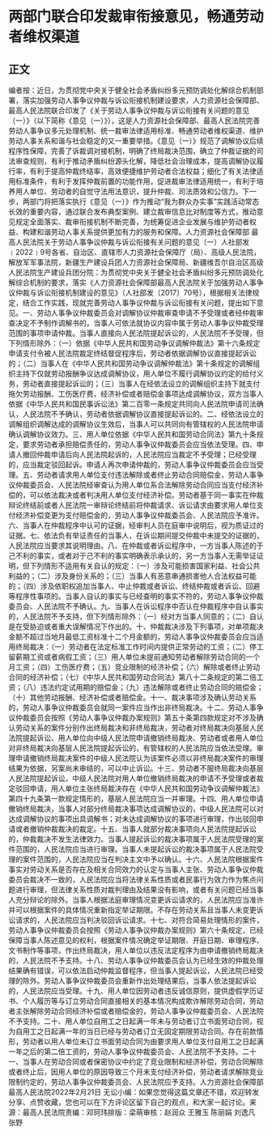 # 两部门联合印发裁审衔接意见，畅通劳动者维权渠道
## 正文
编者按：近日，为贯彻党中央关于健全社会矛盾纠纷多元预防调处化解综合机制部署，落实加强劳动人事争议仲裁与诉讼衔接机制建设要求，人力资源社会保障部、最高人民法院联合印发了《关于劳动人事争议仲裁与诉讼衔接有关问题的意见（一）》（以下简称《意见（一）》），这是人力资源社会保障部、最高人民法院完善劳动人事争议多元处理机制、统一裁审法律适用标准、畅通劳动者维权渠道、维护劳动人事关系和谐与社会稳定的又一重要举措。《意见（一）》规范了调解协议后续程序性保障，完善了诉裁调对接机制，明确了终局裁决范围，确立了仲裁证据的司法审查规则，有利于推动矛盾纠纷源头化解，降低社会治理成本，提高调解协议履行率，有利于提高仲裁终结率，高效便捷维护劳动者合法权益；细化了有关法律适用标准条件，有利于发挥仲裁前置的功能作用，促进裁审法律适用统一，有利于培养用人单位、劳动者的自觉守法用法意识，提升仲裁、司法质效和公信力。下一步，两部门将把落实执行《意见（一）》作为推动“我为群众办实事”实践活动常态长效的重要内容，通过联合发布典型案例、建立裁审信息比对制度等方式，推动意见规定全面落实、裁审衔接机制不断完善，为统筹促进企业发展与维护劳动者权益、构建和谐劳动人事关系提供更加有力的服务和保障。人力资源社会保障部 最高人民法院关于劳动人事争议仲裁与诉讼衔接有关问题的意见（一）人社部发﹝2022﹞9号各省、自治区、直辖市人力资源社会保障厅（局）、高级人民法院，解放军军事法院，新疆生产建设兵团人力资源社会保障局、新疆维吾尔自治区高级人民法院生产建设兵团分院：为贯彻党中央关于健全社会矛盾纠纷多元预防调处化解综合机制的要求，落实《人力资源社会保障部最高人民法院关于加强劳动人事争议仲裁与诉讼衔接机制建设的意见》（人社部发〔2017〕70号），根据相关法律规定，结合工作实践，现就完善劳动人事争议仲裁与诉讼衔接有关问题，提出如下意见。一、劳动人事争议仲裁委员会对调解协议仲裁审查申请不予受理或者经仲裁审查决定不予制作调解书的，当事人可依法就协议内容中属于劳动人事争议仲裁受理范围的事项申请仲裁。当事人直接向人民法院提起诉讼的，人民法院不予受理，但下列情形除外：（一）依据《中华人民共和国劳动争议调解仲裁法》第十六条规定申请支付令被人民法院裁定终结督促程序后，劳动者依据调解协议直接提起诉讼的；（二）当事人在《中华人民共和国劳动争议调解仲裁法》第十条规定的调解组织主持下仅就劳动报酬争议达成调解协议，用人单位不履行调解协议约定的给付义务，劳动者直接提起诉讼的；（三）当事人在经依法设立的调解组织主持下就支付拖欠劳动报酬、工伤医疗费、经济补偿或者赔偿金事项达成调解协议，双方当事人依据《中华人民共和国民事诉讼法》第二百零一条规定共同向人民法院申请司法确认，人民法院不予确认，劳动者依据调解协议直接提起诉讼的。二、经依法设立的调解组织调解达成的调解协议生效后，当事人可以共同向有管辖权的人民法院申请确认调解协议效力。三、用人单位依据《中华人民共和国劳动合同法》第九十条规定，要求劳动者承担赔偿责任的，劳动人事争议仲裁委员会应当依法受理。四、申请人撤回仲裁申请后向人民法院起诉的，人民法院应当裁定不予受理；已经受理的，应当裁定驳回起诉。申请人再次申请仲裁的，劳动人事争议仲裁委员会应当受理。五、劳动者请求用人单位支付违法解除或者终止劳动合同赔偿金，劳动人事争议仲裁委员会、人民法院经审查认为用人单位系合法解除劳动合同应当支付经济补偿的，可以依法裁决或者判决用人单位支付经济补偿。劳动者基于同一事实在仲裁辩论终结前或者人民法院一审辩论终结前将仲裁请求、诉讼请求由要求用人单位支付经济补偿变更为支付赔偿金的，劳动人事争议仲裁委员会、人民法院应予准许。六、当事人在仲裁程序中认可的证据，经审判人员在庭审中说明后，视为质证过的证据。七、依法负有举证责任的当事人，在诉讼期间提交仲裁中未提交的证据的，人民法院应当要求其说明理由。八、在仲裁或者诉讼程序中，一方当事人陈述的于己不利的事实，或者对于己不利的事实明确表示承认的，另一方当事人无需举证证明，但下列情形不适用有关自认的规定：（一）涉及可能损害国家利益、社会公共利益的；（二）涉及身份关系的；（三）当事人有恶意串通损害他人合法权益可能的；（四）涉及依职权追加当事人、中止仲裁或者诉讼、终结仲裁或者诉讼、回避等程序性事项的。当事人自认的事实与已经查明的事实不符的，劳动人事争议仲裁委员会、人民法院不予确认。九、当事人在诉讼程序中否认在仲裁程序中自认事实的，人民法院不予支持，但下列情形除外：（一）经对方当事人同意的；（二）自认是在受胁迫或者重大误解情况下作出的。十、仲裁裁决涉及下列事项，对单项裁决金额不超过当地月最低工资标准十二个月金额的，劳动人事争议仲裁委员会应当适用终局裁决：（一）劳动者在法定标准工作时间内提供正常劳动的工资；（二）停工留薪期工资或者病假工资；（三）用人单位未提前通知劳动者解除劳动合同的一个月工资；（四）工伤医疗费；（五）竞业限制的经济补偿；（六）解除或者终止劳动合同的经济补偿；（七）《中华人民共和国劳动合同法》第八十二条规定的第二倍工资；（八）违法约定试用期的赔偿金；（九）违法解除或者终止劳动合同的赔偿金；（十）其他劳动报酬、经济补偿或者赔偿金。十一、裁决事项涉及确认劳动关系的，劳动人事争议仲裁委员会就同一案件应当作出非终局裁决。十二、劳动人事争议仲裁委员会按照《劳动人事争议仲裁办案规则》第五十条第四款规定对不涉及确认劳动关系的案件分别作出终局裁决和非终局裁决，劳动者对终局裁决向基层人民法院提起诉讼、用人单位向中级人民法院申请撤销终局裁决、劳动者或者用人单位对非终局裁决向基层人民法院提起诉讼的，有管辖权的人民法院应当依法受理。审理申请撤销终局裁决案件的中级人民法院认为该案件必须以非终局裁决案件的审理结果为依据，另案尚未审结的，可以中止诉讼。十三、劳动者不服终局裁决向基层人民法院提起诉讼，中级人民法院对用人单位撤销终局裁决的申请不予受理或者裁定驳回申请，用人单位主张终局裁决存在《中华人民共和国劳动争议调解仲裁法》第四十九条第一款规定情形的，基层人民法院应当一并审理。十四、用人单位申请撤销终局裁决，当事人对部分终局裁决事项达成调解协议的，中级人民法院可以对达成调解协议的事项出具调解书；对未达成调解协议的事项进行审理，作出驳回申请或者撤销仲裁裁决的裁定。十五、当事人就部分裁决事项向人民法院提起诉讼的，仲裁裁决不发生法律效力。当事人提起诉讼的裁决事项属于人民法院受理的案件范围的，人民法院应当进行审理。当事人未提起诉讼的裁决事项属于人民法院受理的案件范围的，人民法院应当在判决主文中予以确认。十六、人民法院根据案件事实对劳动关系是否存在及相关合同效力的认定与当事人主张、劳动人事争议仲裁委员会裁决不一致的，人民法院应当将法律关系性质或者民事行为效力作为焦点问题进行审理，但法律关系性质对裁判理由及结果没有影响，或者有关问题已经当事人充分辩论的除外。当事人根据法庭审理情况变更诉讼请求的，人民法院应当准许并可以根据案件的具体情况重新指定举证期限。不存在劳动关系且当事人未变更诉讼请求的，人民法院应当判决驳回诉讼请求。十七、对符合简易处理情形的案件，劳动人事争议仲裁委员会按照《劳动人事争议仲裁办案规则》第六十条规定，已经保障当事人陈述意见的权利，根据案件情况确定举证期限、开庭日期、审理程序、文书制作等事项，作出终局裁决，用人单位以违反法定程序为由申请撤销终局裁决的，人民法院不予支持。十八、劳动人事争议仲裁委员会认为已经生效的仲裁处理结果确有错误，可以依法启动仲裁监督程序，但当事人提起诉讼，人民法院已经受理的除外。劳动人事争议仲裁委员会重新作出处理结果后，当事人依法提起诉讼的，人民法院应当受理。十九、用人单位因劳动者违反诚信原则，提供虚假学历证书、个人履历等与订立劳动合同直接相关的基本情况构成欺诈解除劳动合同，劳动者主张解除劳动合同经济补偿或者赔偿金的，劳动人事争议仲裁委员会、人民法院不予支持。二十、用人单位自用工之日起满一年未与劳动者订立书面劳动合同，视为自用工之日起满一年的当日已经与劳动者订立无固定期限劳动合同。存在前款情形，劳动者以用人单位未订立书面劳动合同为由要求用人单位支付自用工之日起满一年之后的第二倍工资的，劳动人事争议仲裁委员会、人民法院不予支持。二十一、当事人在劳动合同或者保密协议中约定了竞业限制和经济补偿，劳动合同解除或者终止后，因用人单位的原因导致三个月未支付经济补偿，劳动者请求解除竞业限制约定的，劳动人事争议仲裁委员会、人民法院应予支持。人力资源社会保障部    最高人民法院2022年2月21日 无讼小编：如果您觉得这篇文章还不错，欢迎转发分享、点赞收藏，您也可以在下方评论区留下自己的观点，和大家一起讨论。来源：最高人民法院责编：邓珂玮排版：梁萌审核：赵润众 王雅玉 陈丽娟 刘逸凡 张野
